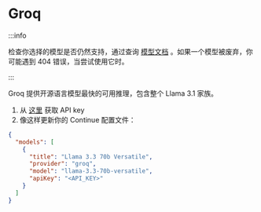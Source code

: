 # Groq

:::info

检查你选择的模型是否仍然支持，通过查询 [模型文档](https://console.groq.com/docs/models) 。如果一个模型被废弃，你可能遇到 404 错误，当尝试使用它时。

:::

Groq 提供开源语言模型最快的可用推理，包含整个 Llama 3.1 家族。

1. 从 [这里](https://console.groq.com/keys) 获取 API key
2. 像这样更新你的 Continue 配置文件：

```json title="config.json"
{
  "models": [
    {
      "title": "Llama 3.3 70b Versatile",
      "provider": "groq",
      "model": "llama-3.3-70b-versatile",
      "apiKey": "<API_KEY>"
    }
  ]
}
```

